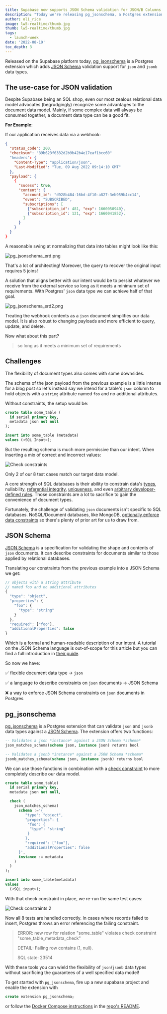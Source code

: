 ```yaml
---
title: Supabase now supports JSON Schema validation for JSON/B Columns
description: "Today we're releasing pg_jsonschema, a Postgres extension for JSON validation."
author: oli_rice
image: lw5-realtime/thumb.jpg
thumb: lw5-realtime/thumb.jpg
tags:
  - launch-week
date: '2022-08-19'
toc_depth: 3
---
```


Released on the Supabase platform today, [pg_jsonschema](https://github.com/supabase/pg_jsonschema) is a Postgres extension
which adds [JSON Schema](https://json-schema.org/) validation support for `json` and `jsonb` data types.

## The use-case for JSON validation

Despite Supabase being an SQL shop, even our most zealous relational data model advocates (begrudgingly) recognize some advantages to the document data model.
Mainly, if some complex data will always be consumed together, a document data type can be a good fit.

**For Example**:

If our application receives data via a webhook:

```json
{
  "status_code": 200,
  "checksum": "89b623f6332d2b9b42b4e17eaf1bcc60"
  "headers": {
    "Content-Type": "application/json",
    "Last-Modified": "Tue, 09 Aug 2022 09:14:10 GMT"
  },
  "payload": {
    {
      "sucess": true,
      "content": {
        "account_id": "d928b484-16bd-4f10-a827-3eb959b4cc14",
        "event": "SUBSCRIBED",
        "subscriptions": [
          {"subscription_id": 481, "exp": 1660050940},
          {"subscription_id": 121, "exp": 1660041852},
        ]
      }
    }
  }
}
```

A reasonable swing at normalizing that data into tables might look like this:

![pg_jsonschema_erd.png](/images/blog/lw5-pg_jsonschema/pg_jsonschema_erd.jpg)

That's a lot of architecting! Moreover, the query to recover the original input requires 5 joins!

A solution that aligns better with our intent would be to persist whatever we receive from the external service so long as it meets a minimum set of requirements.
With Postgres' `json` data type we can achieve half of that goal.

![pg_jsonschema_erd2.png](/images/blog/lw5-pg_jsonschema/pg_jsonschema_erd2.jpg)

Treating the webhook contents as a `json` document simplifies our data model. It is also robust to changing payloads and more efficient to query, update, and delete.

Now what about this part?

> so long as it meets a minimum set of requirements

## Challenges

The flexibility of document types also comes with some downsides.

The schema of the json payload from the previous example is a little intense for a blog post so let's instead say we intend for a table's `json` column to hold objects with a `string` attribute named `foo` and no additional attributes.

Without constraints, the setup would be:

```sql
create table some_table (
  id serial primary key,
  metadata json not null
);

insert into some_table (metadata)
values (<SQL Input>);

```

But the resulting schema is much more permissive than our intent. When inserting a mix of correct and incorrect values:

![Check constraints](/images/blog/lw5-pg_jsonschema/table-1.png)

Only 2 of our 8 test cases match our target data model.

A core strength of SQL databases is their ability to constrain data's [types](https://www.postgresql.org/docs/current/datatype.html), nullability,
[referential integrity](https://www.postgresql.org/docs/current/tutorial-fk.html), [uniqueness](https://www.postgresql.org/docs/current/ddl-constraints.html),
and even [arbitrary developer-defined rules](https://www.postgresql.org/docs/current/sql-createtrigger.html).
Those constraints are a lot to sacrifice to gain the convenience of document types.

Fortunately, the challenge of validating `json` documents isn't specific to SQL databases. NoSQL/Document databases, like MongoDB,
[optionally enforce data constraints](https://www.mongodb.com/docs/atlas/app-services/schemas/) so there's plenty of prior art for us to draw from.

## JSON Schema

[JSON Schema](https://json-schema.org/) is a specification for validating the shape and contents of `json` documents.
It can describe constraints for documents similar to those applied by relational databases.

Translating our constraints from the previous example into a JSON Schema we get:

```js
// objects with a string attribute
// named foo and no additional attributes
{
  "type": "object",
  "properties": {
    "foo": {
      "type": "string"
    }
  },
  "required": ["foo"],
  "additionalProperties": false
}
```

Which is a formal and human-readable description of our intent. A tutorial on the JSON Schema language is out-of-scope
for this article but you can find a full introduction in [their guide](https://json-schema.org/understanding-json-schema/index.html).

So now we have:

✅ flexible document data type → `json`

✅ a language to describe constraints on `json` documents → JSON Schema

❌ a way to enforce JSON Schema constraints on `json` documents in Postgres

## pg_jsonschema

[pg_jsonschema](https://github.com/supabase/pg_jsonschema) is a Postgres extension that can validate `json` and `jsonb` data types
against a [JSON Schema](https://json-schema.org/). The extension offers two functions:

```sql
-- Validates a json *instance* against a JSON Schema *schema*
json_matches_schema(schema json, instance json) returns bool

-- Validates a jsonb *instance* against a JSON Schema *schema*
jsonb_matches_schema(schema json, instance jsonb) returns bool
```

We can use those functions in combination with a [check constraint](https://www.postgresql.org/docs/current/ddl-constraints.html) to more completely describe our data model.

```sql
create table some_table(
  id serial primary key,
  metadata json not null,

  check (
    json_matches_schema(
      schema :='{
         "type": "object",
         "properties": {
          "foo": {
           "type": "string"
          }
         },
         "required": ["foo"],
         "additionalProperties": false
      }',
      instance := metadata
    )
  )
);

insert into some_table(metadata)
values
  (<SQL input>);

```

With that check constraint in place, we re-run the same test cases:

![Check constraints 2](/images/blog/lw5-pg_jsonschema/table-2.png)

Now all 8 tests are handled correctly. In cases where records failed to insert, Postgres throws an error referencing the failing constraint.

> ERROR: new row for relation "some_table" violates check constraint "some_table_metadata_check"
>
> DETAIL: Failing row contains (1, null).
>
> SQL state: 23514

With these tools you can wield the flexibility of `json`/`jsonb` data types without sacrificing the guarantees of a well specified data model!

To get started with `pg_jsonschema`, fire up a new supabase project and enable the extension with

```sql
create extension pg_jsonschema;
```

or follow the [Docker Compose instructions](https://github.com/supabase/pg_jsonschema#try-it-out) in the [repo's README](https://github.com/supabase/pg_jsonschema/blob/master/README.md).
